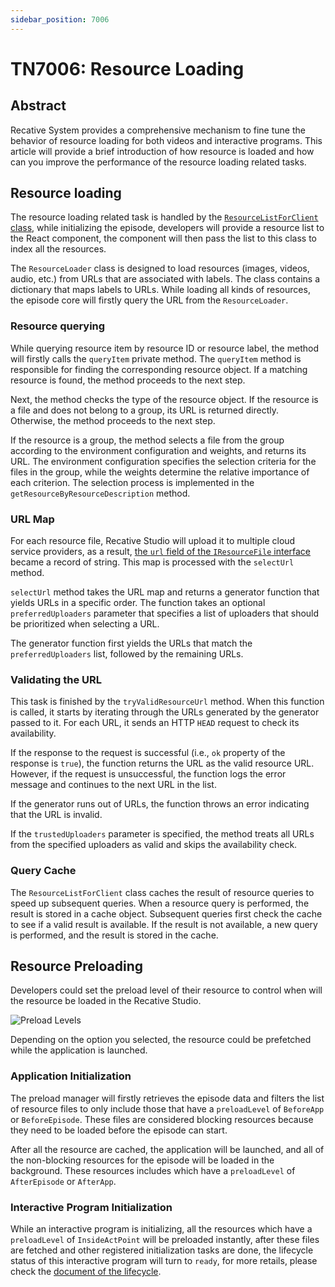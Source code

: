 ```yaml
---
sidebar_position: 7006
---
```


# TN7006: Resource Loading

## Abstract

Recative System provides a comprehensive mechanism to fine tune the behavior of
resource loading for both videos and interactive programs. This article will
provide a brief introduction of how resource is loaded and how can you improve
the performance of the resource loading related tasks.

## Resource loading

The resource loading related task is handled by the [`ResourceListForClient`
class](/api/core-manager/class/ResourceListForClient), while initializing the
episode, developers will provide a resource list to the React component, the
component will then pass the list to this class to index all the resources.

The `ResourceLoader` class is designed to load resources (images, videos, audio,
etc.) from URLs that are associated with labels. The class contains a dictionary
that maps labels to URLs. While loading all kinds of resources, the episode core
will firstly query the URL from the `ResourceLoader`.

### Resource querying

While querying resource item by resource ID or resource label, the method will
firstly calls the `queryItem` private method. The `queryItem` method is
responsible for finding the corresponding resource object. If a matching
resource is found, the method proceeds to the next step.

Next, the method checks the type of the resource object. If the resource is a
file and does not belong to a group, its URL is returned directly. Otherwise,
the method proceeds to the next step.

If the resource is a group, the method selects a file from the group according
to the environment configuration and weights, and returns its URL. The
environment configuration specifies the selection criteria for the files in the
group, while the weights determine the relative importance of each criterion.
The selection process is implemented in the `getResourceByResourceDescription`
method.

### URL Map

For each resource file, Recative Studio will upload it to multiple cloud service
providers, as a result, [the `url` field of the `IResourceFile` interface](/api/definitions/interface/IResourceFile#url)
became a record of string. This map is processed with the `selectUrl` method.

`selectUrl` method takes the URL map and returns a generator function that
yields URLs in a specific order. The function takes an optional
`preferredUploaders` parameter that specifies a list of uploaders that should be
prioritized when selecting a URL.

The generator function first yields the URLs that match the `preferredUploaders`
list, followed by the remaining URLs.

### Validating the URL

This task is finished by the `tryValidResourceUrl` method. When this function is
called, it starts by iterating through the URLs generated by the generator
passed to it. For each URL, it sends an HTTP `HEAD` request to check its
availability.

If the response to the request is successful (i.e., `ok` property of the response
is `true`), the function returns the URL as the valid resource URL.
However, if the request is unsuccessful, the function logs the error message
and continues to the next URL in the list.

If the generator runs out of URLs, the function throws an error indicating that
the URL is invalid.

If the `trustedUploaders` parameter is specified, the method treats all URLs
from the specified uploaders as valid and skips the availability check.

### Query Cache

The `ResourceListForClient` class caches the result of resource queries to speed
up subsequent queries. When a resource query is performed, the result is stored
in a cache object. Subsequent queries first check the cache to see if a valid
result is available. If the result is not available, a new query is performed,
and the result is stored in the cache.

## Resource Preloading

Developers could set the preload level of their resource to control when will
the resource be loaded in the Recative Studio.

![Preload Levels](./images/preload-config.png)

Depending on the option you selected, the resource could be prefetched while
the application is launched.

### Application Initialization

The preload manager will firstly retrieves the episode data and filters the list
of resource files to only include those that have a `preloadLevel` of
`BeforeApp` or `BeforeEpisode`. These files are considered blocking resources
because they need to be loaded before the episode can start.

After all the resource are cached, the application will be launched, and all of
the non-blocking resources for the episode will be loaded in the background.
These resources includes which have a `preloadLevel` of `AfterEpisode` or
`AfterApp`.

### Interactive Program Initialization

While an interactive program is initializing, all the resources which have a
`preloadLevel` of `InsideActPoint` will be preloaded instantly, after these
files are fetched and other registered initialization tasks are done, the
lifecycle status of this interactive program will turn to `ready`, for more
retails, please check the [document of the lifecycle](/docs/technotes/tn9002-episode-core#lifecycle).
